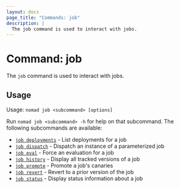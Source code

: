 ```yaml
---
layout: docs
page_title: "Commands: job"
description: |
  The job command is used to interact with jobs.
---
```


# Command: job

The `job` command is used to interact with jobs.

## Usage

Usage: `nomad job <subcommand> [options]`

Run `nomad job <subcommand> -h` for help on that subcommand. The following
subcommands are available:

- [`job deployments`][deployments] - List deployments for a job
- [`job dispatch`][dispatch] - Dispatch an instance of a parameterized job
- [`job eval`][eval] - Force an evaluation for a job
- [`job history`][history] - Display all tracked versions of a job
- [`job promote`][promote] - Promote a job's canaries
- [`job revert`][revert] - Revert to a prior version of the job
- [`job status`][status] - Display status information about a job

[deployments]: /docs/commands/job/deployments "List deployments for a job"
[dispatch]: /docs/commands/job/dispatch "Dispatch an instance of a parameterized job"
[eval]: /docs/commands/job/eval "Force an evaluation for a job"
[history]: /docs/commands/job/history "Display all tracked versions of a job"
[promote]: /docs/commands/job/promote "Promote a job's canaries"
[revert]: /docs/commands/job/revert "Revert to a prior version of the job"
[status]: /docs/commands/job/status "Display status information about a job"
